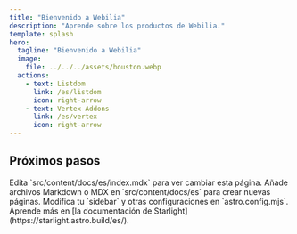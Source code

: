 ```yaml
---
title: "Bienvenido a Webilia"
description: "Aprende sobre los productos de Webilia."
template: splash
hero:
  tagline: "Bienvenido a Webilia"
  image:
    file: ../../../assets/houston.webp
  actions:
    - text: Listdom
      link: /es/listdom
      icon: right-arrow
    - text: Vertex Addons
      link: /es/vertex
      icon: right-arrow
---
```



## Próximos pasos

<CardGrid stagger>
  <Card title="Actualizar contenido" icon="pencil">
    Edita `src/content/docs/es/index.mdx` para ver cambiar esta página.
  </Card>
  <Card title="Agregar nuevo contenido" icon="add-document">
    Añade archivos Markdown o MDX en `src/content/docs/es` para crear nuevas páginas.
  </Card>
  <Card title="Configura tu sitio" icon="setting">
    Modifica tu `sidebar` y otras configuraciones en `astro.config.mjs`.
  </Card>
  <Card title="Leer la documentación" icon="open-book">
    Aprende más en [la documentación de Starlight](https://starlight.astro.build/es/).
  </Card>
</CardGrid>
